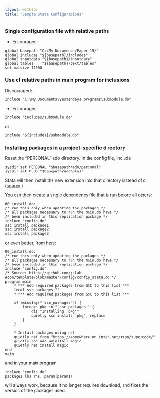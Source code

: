 ```yaml
---
layout: withtoc
title: "Sample Stata Configurations"
---
```


### Single configuration file with relative paths

- Encouraged:
```
global basepath "C:/My Documents/Paper 15/"
global includes "${basepath}/includes"
global inputdata "${basepath}/inputdata"
global tables    "${basepath}/text/tables"
set matsize 11000
```

### Use of relative paths in main program for inclusions

 Discouraged:
```
include "C:\My Documents\yesterdays programs\submodule.do"
```
- Encouraged:
```
include "includes/submodule.do"
```
or
```
include "${includes}/submodule.do"
```

### Installing packages in a project-specific directory

Reset the "PERSONAL" ado directory. In the config file, include
```
sysdir set PERSONAL "$basepath/ado/personal"
sysdir set PLUS "$basepath/ado/plus"
```
Stata will then install the new extension into that directory instead of c:\ado\plus ([source](https://www.stata.com/support/faqs/programming/personal-ado-directory/) )

You can then create a single dependency file that is run before all others:
```
00_install.do:
/* run this only when updating the packages */
/* all packages necessary to run the main.do have */
/* been included in this replication package */
include "config.do"
ssc install package1
ssc install package2
ssc install package3
```
or even better, [from here](https://github.com/gslab-econ/template/blob/master/config/config_stata.do):
```
00_install.do:
/* run this only when updating the packages */
/* all packages necessary to run the main.do have */
/* been included in this replication package */
include "config.do"
/* Source: https://github.com/gslab-econ/template/blob/master/config/config_stata.do */
program main
    * *** Add required packages from SSC to this list ***
    local ssc_packages ""
    * *** Add required packages from SSC to this list ***

    if !missing("`ssc_packages'") {
        foreach pkg in "`ssc_packages'" {
            dis "Installing `pkg'"
            quietly ssc install `pkg', replace
        }
    }

    * Install packages using net
    quietly net from "https://somewhere.on.inter.net/repo/supercode/"
    quietly cap ado uninstall magic
    quietly net install magic
end
main
```

and in your main program
```
include "config.do"
package1 lhs rhs, param(param1)
```
will always work, because it no longer requires download, and fixes the version of the packages used.